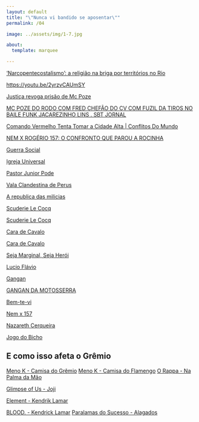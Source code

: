 ```yaml
---
layout: default
title: "\"Nunca vi bandido se aposentar\""
permalink: /04

image: ../assets/img/1-7.jpg

about:
  template: marquee

---
```

['Narcopentecostalismo': a religião na briga por territórios no Rio](https://youtu.be/fopdlEetJfo)

[https://youtu.be/2yrzvCAUmSY](https://youtu.be/2yrzvCAUmSY)

[Justiça revoga prisão de Mc Poze](https://youtu.be/nyn2bTreG8s)

[MC POZE DO RODO COM FRED CHEFÃO DO CV COM FUZIL DA TIROS NO BAILE FUNK JACAREZINHO LINS . SBT JORNAL](https://youtu.be/5UFJUbVPLXU)

[Comando Vermelho Tenta Tomar a Cidade Alta  | Conflitos Do Mundo](https://youtu.be/JfUvO90IoVI)

[NEM X ROGÉRIO 157: O CONFRONTO QUE PAROU A ROCINHA](https://youtu.be/hBd3ojjmZso)

[Guerra Social](https://youtu.be/fvYgxnD_9JQ)

[Igreja Universal](https://youtu.be/wDjg01OC55s)

[Pastor Junior Pode](https://youtu.be/fcd0W6ImYpU)

[Vala Clandestina de Perus](https://youtu.be/yKBc7S4tSfU)

[A republica das milicias](https://globoplay.globo.com/podcasts/a-republica-das-milicias/0ceedd4b-503a-479e-af28-f0fb3c12e33b/)

[Scuderie Le Cocq](https://youtu.be/3ei0P-UZc-Y)

[Scuderie Le Cocq](https://youtu.be/vM2KkPjOMuY)

[Cara de Cavalo](https://youtu.be/rfrHYWqaeDk)

[Cara de Cavalo](https://youtu.be/dgeX_5JnZjY)

[Seja Marginal, Seja Herói](http://tropicalia.com.br/ruidos-pulsativos/marginalia)

[Lucio Flávio](https://youtu.be/DQvTgNpbez8)

[Gangan](https://youtu.be/KyK6xv9hO_g)

[GANGAN DA MOTOSSERRA](https://youtu.be/P65SG4FSubg)

[Bem-te-vi](https://youtu.be/IAndFXthQ0E)

[Nem x 157](https://youtu.be/hBd3ojjmZso)

[Nazareth Cerqueira](https://youtu.be/YjVyJ0ZDhEE)

[Jogo do Bicho](https://youtu.be/axe6V7UzxO0)

## E como isso afeta o Grêmio
[Meno K - Camisa do Grêmio](https://youtu.be/SU6KgbCEKL0)
[Meno K - Camisa do Flamengo](https://youtu.be/oqkau20gIlA)
[O Rappa - Na Palma da Mão](https://youtu.be/h0LUFb8BVVc)

[Glimpse of Us - Joji](https://youtu.be/NgsWGfUlwJI)

[Element - Kendrik Lamar](https://youtu.be/glaG64Ao7sM)

[BLOOD. - Kendrick Lamar](https://www.vagalume.com.br/kendrick-lamar/blood.html)
[Paralamas do Sucesso - Alagados](https://youtu.be/MTOyw7SjhiQ)
